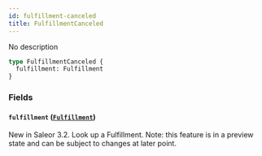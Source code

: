 ```yaml
---
id: fulfillment-canceled
title: FulfillmentCanceled
---
```


No description

```graphql
type FulfillmentCanceled {
  fulfillment: Fulfillment
}
```

### Fields

#### `fulfillment` ([`Fulfillment`](../../../developer/api-reference/objects/fulfillment))

New in Saleor 3.2. Look up a Fulfillment. Note: this feature is in a preview state and can be subject to changes at later point.
